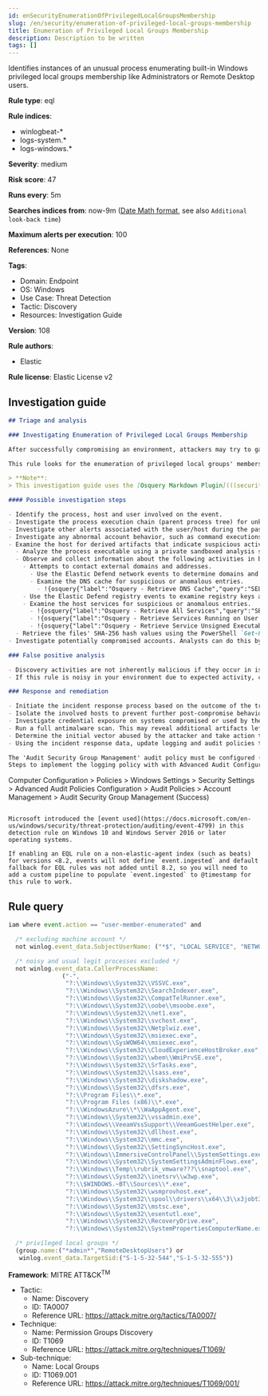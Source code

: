 ```yaml
---
id: enSecurityEnumerationOfPrivilegedLocalGroupsMembership
slug: /en/security/enumeration-of-privileged-local-groups-membership
title: Enumeration of Privileged Local Groups Membership
description: Description to be written
tags: []
---
```


<div id="enumeration-of-privileged-local-groups-membership"></div>

Identifies instances of an unusual process enumerating built-in Windows privileged local groups membership like Administrators or Remote Desktop users.

**Rule type**: eql

**Rule indices**:

* winlogbeat-*
* logs-system.*
* logs-windows.*

**Severity**: medium

**Risk score**: 47

**Runs every**: 5m

**Searches indices from**: now-9m ([Date Math format](((ref))/common-options.html#date-math), see also <DocLink id="enSecurityRulesUiCreate" section="set-the-rules-schedule">`Additional look-back time`</DocLink>)

**Maximum alerts per execution**: 100

**References**: None

**Tags**:

* Domain: Endpoint
* OS: Windows
* Use Case: Threat Detection
* Tactic: Discovery
* Resources: Investigation Guide

**Version**: 108

**Rule authors**:

* Elastic

**Rule license**: Elastic License v2

## Investigation guide

```markdown
## Triage and analysis

### Investigating Enumeration of Privileged Local Groups Membership

After successfully compromising an environment, attackers may try to gain situational awareness to plan their next steps. This can happen by running commands to enumerate network resources, users, connections, files, and installed security software.

This rule looks for the enumeration of privileged local groups' membership by suspicious processes, and excludes known legitimate utilities and programs installed. Attackers can use this information to decide the next steps of the attack, such as mapping targets for credential compromise and other post-exploitation activities.

> **Note**:
> This investigation guide uses the [Osquery Markdown Plugin](((security-guide))/invest-guide-run-osquery.html) introduced in Elastic Stack version 8.5.0. Older Elastic Stack versions will display unrendered Markdown in this guide.

#### Possible investigation steps

- Identify the process, host and user involved on the event.
- Investigate the process execution chain (parent process tree) for unknown processes. Examine their executable files for prevalence, whether they are located in expected locations, and if they are signed with valid digital signatures.
- Investigate other alerts associated with the user/host during the past 48 hours.
- Investigate any abnormal account behavior, such as command executions, file creations or modifications, and network connections.
- Examine the host for derived artifacts that indicate suspicious activities:
  - Analyze the process executable using a private sandboxed analysis system.
  - Observe and collect information about the following activities in both the sandbox and the alert subject host:
    - Attempts to contact external domains and addresses.
      - Use the Elastic Defend network events to determine domains and addresses contacted by the subject process by filtering by the process' `process.entity_id`.
      - Examine the DNS cache for suspicious or anomalous entries.
        - !{osquery{"label":"Osquery - Retrieve DNS Cache","query":"SELECT * FROM dns_cache"}}
    - Use the Elastic Defend registry events to examine registry keys accessed, modified, or created by the related processes in the process tree.
    - Examine the host services for suspicious or anomalous entries.
      - !{osquery{"label":"Osquery - Retrieve All Services","query":"SELECT description, display_name, name, path, pid, service_type, start_type, status, user_account FROM services"}}
      - !{osquery{"label":"Osquery - Retrieve Services Running on User Accounts","query":"SELECT description, display_name, name, path, pid, service_type, start_type, status, user_account FROM services WHERE\nNOT (user_account LIKE '%LocalSystem' OR user_account LIKE '%LocalService' OR user_account LIKE '%NetworkService' OR\nuser_account == null)\n"}}
      - !{osquery{"label":"Osquery - Retrieve Service Unsigned Executables with Virustotal Link","query":"SELECT concat('https://www.virustotal.com/gui/file/', sha1) AS VtLink, name, description, start_type, status, pid,\nservices.path FROM services JOIN authenticode ON services.path = authenticode.path OR services.module_path =\nauthenticode.path JOIN hash ON services.path = hash.path WHERE authenticode.result != 'trusted'\n"}}
  - Retrieve the files' SHA-256 hash values using the PowerShell `Get-FileHash` cmdlet and search for the existence and reputation of the hashes in resources like VirusTotal, Hybrid-Analysis, CISCO Talos, Any.run, etc.
- Investigate potentially compromised accounts. Analysts can do this by searching for login events (for example, 4624) to the target host after the registry modification.

### False positive analysis

- Discovery activities are not inherently malicious if they occur in isolation. As long as the analyst did not identify suspicious activity related to the user or host, such alerts can be dismissed.
- If this rule is noisy in your environment due to expected activity, consider adding exceptions — preferably with a combination of user and command line conditions.

### Response and remediation

- Initiate the incident response process based on the outcome of the triage.
- Isolate the involved hosts to prevent further post-compromise behavior.
- Investigate credential exposure on systems compromised or used by the attacker to ensure all compromised accounts are identified. Reset passwords for these accounts and other potentially compromised credentials, such as email, business systems, and web services.
- Run a full antimalware scan. This may reveal additional artifacts left in the system, persistence mechanisms, and malware components.
- Determine the initial vector abused by the attacker and take action to prevent reinfection through the same vector.
- Using the incident response data, update logging and audit policies to improve the mean time to detect (MTTD) and the mean time to respond (MTTR).

The 'Audit Security Group Management' audit policy must be configured (Success).
Steps to implement the logging policy with with Advanced Audit Configuration:

```
Computer Configuration >
Policies >
Windows Settings >
Security Settings >
Advanced Audit Policies Configuration >
Audit Policies >
Account Management >
Audit Security Group Management (Success)
```

Microsoft introduced the [event used](https://docs.microsoft.com/en-us/windows/security/threat-protection/auditing/event-4799) in this detection rule on Windows 10 and Windows Server 2016 or later operating systems.

If enabling an EQL rule on a non-elastic-agent index (such as beats) for versions <8.2, events will not define `event.ingested` and default fallback for EQL rules was not added until 8.2, so you will need to add a custom pipeline to populate `event.ingested` to @timestamp for this rule to work.
```

## Rule query

```js
iam where event.action == "user-member-enumerated" and

  /* excluding machine account */
  not winlog.event_data.SubjectUserName: ("*$", "LOCAL SERVICE", "NETWORK SERVICE") and

  /* noisy and usual legit processes excluded */
  not winlog.event_data.CallerProcessName:
               ("-",
                "?:\\Windows\\System32\\VSSVC.exe",
                "?:\\Windows\\System32\\SearchIndexer.exe",
                "?:\\Windows\\System32\\CompatTelRunner.exe",
                "?:\\Windows\\System32\\oobe\\msoobe.exe",
                "?:\\Windows\\System32\\net1.exe",
                "?:\\Windows\\System32\\svchost.exe",
                "?:\\Windows\\System32\\Netplwiz.exe",
                "?:\\Windows\\System32\\msiexec.exe",
                "?:\\Windows\\SysWOW64\\msiexec.exe",
                "?:\\Windows\\System32\\CloudExperienceHostBroker.exe",
                "?:\\Windows\\System32\\wbem\\WmiPrvSE.exe",
                "?:\\Windows\\System32\\SrTasks.exe",
                "?:\\Windows\\System32\\lsass.exe",
                "?:\\Windows\\System32\\diskshadow.exe",
                "?:\\Windows\\System32\\dfsrs.exe",
                "?:\\Program Files\\*.exe",
                "?:\\Program Files (x86)\\*.exe",
                "?:\\WindowsAzure\\*\\WaAppAgent.exe",
                "?:\\Windows\\System32\\vssadmin.exe",
                "?:\\Windows\\VeeamVssSupport\\VeeamGuestHelper.exe",
                "?:\\Windows\\System32\\dllhost.exe",
                "?:\\Windows\\System32\\mmc.exe",
                "?:\\Windows\\System32\\SettingSyncHost.exe",
                "?:\\Windows\\ImmersiveControlPanel\\SystemSettings.exe",
                "?:\\Windows\\System32\\SystemSettingsAdminFlows.exe",
                "?:\\Windows\\Temp\\rubrik_vmware???\\snaptool.exe",
                "?:\\Windows\\System32\\inetsrv\\w3wp.exe",
                "?:\\$WINDOWS.~BT\\Sources\\*.exe",
                "?:\\Windows\\System32\\wsmprovhost.exe",
                "?:\\Windows\\System32\\spool\\drivers\\x64\\3\\x3jobt3?.exe",
                "?:\\Windows\\System32\\mstsc.exe",
                "?:\\Windows\\System32\\esentutl.exe",
                "?:\\Windows\\System32\\RecoveryDrive.exe",
                "?:\\Windows\\System32\\SystemPropertiesComputerName.exe") and

  /* privileged local groups */
  (group.name:("*admin*","RemoteDesktopUsers") or
   winlog.event_data.TargetSid:("S-1-5-32-544","S-1-5-32-555"))

```

**Framework**: MITRE ATT&CK<sup>TM</sup>

* Tactic:
    * Name: Discovery
    * ID: TA0007
    * Reference URL: https://attack.mitre.org/tactics/TA0007/
* Technique:
    * Name: Permission Groups Discovery
    * ID: T1069
    * Reference URL: https://attack.mitre.org/techniques/T1069/
* Sub-technique:
    * Name: Local Groups
    * ID: T1069.001
    * Reference URL: https://attack.mitre.org/techniques/T1069/001/

